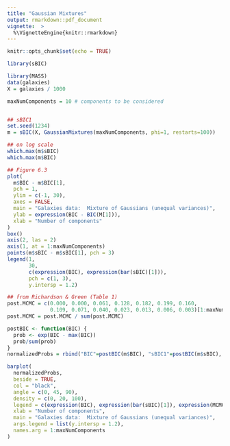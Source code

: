```yaml
---
title: "Gaussian Mixtures"
output: rmarkdown::pdf_document
vignette:  >
  %\VignetteEngine{knitr::rmarkdown}
---
```


```r
knitr::opts_chunk$set(echo = TRUE)
```

```r
library(sBIC)
```

```r
library(MASS)
data(galaxies)
X = galaxies / 1000
```

```r
maxNumComponents = 10 # components to be considered


## sBIC1
set.seed(1234)
m = sBIC(X, GaussianMixtures(maxNumComponents, phi=1, restarts=100))

## on log scale
which.max(m$sBIC)
which.max(m$BIC)

## Figure 6.3
plot(
  m$BIC - m$BIC[1],
  pch = 1,
  ylim = c(-1, 30),
  axes = FALSE,
  main = "Galaxies data:  Mixture of Gaussians (unequal variances)",
  ylab = expression(BIC - BIC(M[1])),
  xlab = "Number of components"
)
box()
axis(2, las = 2)
axis(1, at = 1:maxNumComponents)
points(m$sBIC - m$sBIC[1], pch = 3)
legend(1,
       30,
       c(expression(BIC), expression(bar(sBIC)[1])),
       pch = c(1, 3),
       y.intersp = 1.2)
```

```r
## from Richardson & Green (Table 1)
post.MCMC = c(0.000, 0.000, 0.061, 0.128, 0.182, 0.199, 0.160,
              0.109, 0.071, 0.040, 0.023, 0.013, 0.006, 0.003)[1:maxNumComponents]
post.MCMC = post.MCMC / sum(post.MCMC)
```

```r
postBIC <- function(BIC) {
  prob <- exp(BIC - max(BIC))
  prob/sum(prob)
}
normalizedProbs = rbind("BIC"=postBIC(m$BIC), "sBIC1"=postBIC(m$sBIC), "MCMC"=post.MCMC)
```

```r

barplot(
  normalizedProbs,
  beside = TRUE,
  col = "black",
  angle = c(0, 45, 90),
  density = c(0, 20, 100),
  legend = c(expression(BIC), expression(bar(sBIC)[1]), expression(MCMC)),
  xlab = "Number of components",
  main = "Galaxies data:  Mixture of Gaussians (unequal variances)",
  args.legend = list(y.intersp = 1.2),
  names.arg = 1:maxNumComponents
)
```


